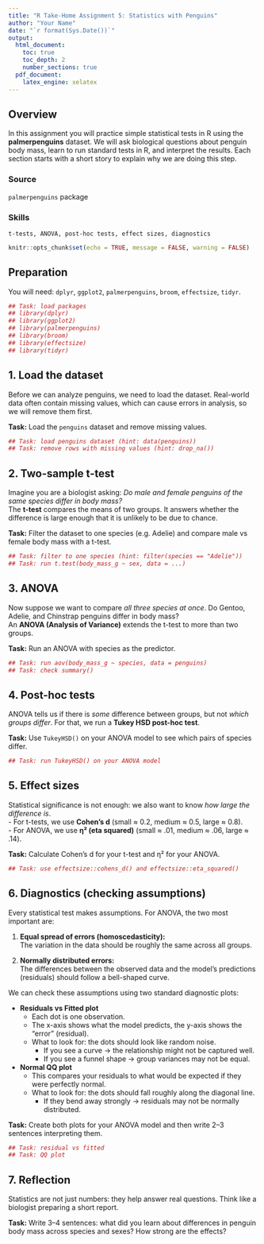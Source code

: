 ```yaml
---
title: "R Take-Home Assignment 5: Statistics with Penguins"
author: "Your Name"
date: "`r format(Sys.Date())`"
output:
  html_document:
    toc: true
    toc_depth: 2
    number_sections: true
  pdf_document:
    latex_engine: xelatex
---
```


## Overview

In this assignment you will practice simple statistical tests in R using the **palmerpenguins** dataset. We will ask biological questions about penguin body mass, learn to run standard tests in R, and interpret the results. Each section starts with a short story to explain why we are doing this step.

### Source

`palmerpenguins` package

### Skills

`t-tests, ANOVA, post-hoc tests, effect sizes, diagnostics`

```r
knitr::opts_chunk$set(echo = TRUE, message = FALSE, warning = FALSE)
```

## Preparation

You will need: `dplyr`, `ggplot2`, `palmerpenguins`, `broom`, `effectsize`, `tidyr`.

```r
## Task: load packages
## library(dplyr)
## library(ggplot2)
## library(palmerpenguins)
## library(broom)
## library(effectsize)
## library(tidyr)
```

## 1. Load the dataset

Before we can analyze penguins, we need to load the dataset. Real-world data often contain missing values, which can cause errors in analysis, so we will remove them first.

**Task:** Load the `penguins` dataset and remove missing values.

```r
## Task: load penguins dataset (hint: data(penguins))
## Task: remove rows with missing values (hint: drop_na())
```

## 2. Two-sample t-test

Imagine you are a biologist asking: *Do male and female penguins of the same species differ in body mass?*  
The **t-test** compares the means of two groups. It answers whether the difference is large enough that it is unlikely to be due to chance.

**Task:** Filter the dataset to one species (e.g. Adelie) and compare male vs female body mass with a t-test.

```r
## Task: filter to one species (hint: filter(species == "Adelie"))
## Task: run t.test(body_mass_g ~ sex, data = ...)
```

## 3. ANOVA

Now suppose we want to compare *all three species at once*. Do Gentoo, Adelie, and Chinstrap penguins differ in body mass?  
An **ANOVA (Analysis of Variance)** extends the t-test to more than two groups.

**Task:** Run an ANOVA with species as the predictor.

```r
## Task: run aov(body_mass_g ~ species, data = penguins)
## Task: check summary()
```

## 4. Post-hoc tests

ANOVA tells us if there is *some* difference between groups, but not *which groups differ*. For that, we run a **Tukey HSD post-hoc test**.

**Task:** Use `TukeyHSD()` on your ANOVA model to see which pairs of species differ.

```r
## Task: run TukeyHSD() on your ANOVA model
```

## 5. Effect sizes

Statistical significance is not enough: we also want to know *how large the difference is*.  
- For t-tests, we use **Cohen’s d** (small ≈ 0.2, medium ≈ 0.5, large ≈ 0.8).  
- For ANOVA, we use **η² (eta squared)** (small ≈ .01, medium ≈ .06, large ≈ .14).  

**Task:** Calculate Cohen’s d for your t-test and η² for your ANOVA.

```r
## Task: use effectsize::cohens_d() and effectsize::eta_squared()
```

## 6. Diagnostics (checking assumptions)

Every statistical test makes assumptions. For ANOVA, the two most important are:

1. **Equal spread of errors (homoscedasticity):**  
   The variation in the data should be roughly the same across all groups.  

2. **Normally distributed errors:**  
   The differences between the observed data and the model’s predictions (residuals) should follow a bell-shaped curve.  

We can check these assumptions using two standard diagnostic plots:

- **Residuals vs Fitted plot**  
  - Each dot is one observation.  
  - The x-axis shows what the model predicts, the y-axis shows the “error” (residual).  
  - What to look for: the dots should look like random noise.  
    - If you see a curve → the relationship might not be captured well.  
    - If you see a funnel shape → group variances may not be equal.  

- **Normal QQ plot**  
  - This compares your residuals to what would be expected if they were perfectly normal.  
  - What to look for: the dots should fall roughly along the diagonal line.  
    - If they bend away strongly → residuals may not be normally distributed.  

**Task:** Create both plots for your ANOVA model and then write 2–3 sentences interpreting them.

```r
## Task: residual vs fitted
## Task: QQ plot
```

## 7. Reflection

Statistics are not just numbers: they help answer real questions. Think like a biologist preparing a short report.

**Task:** Write 3–4 sentences: what did you learn about differences in penguin body mass across species and sexes? How strong are the effects?
